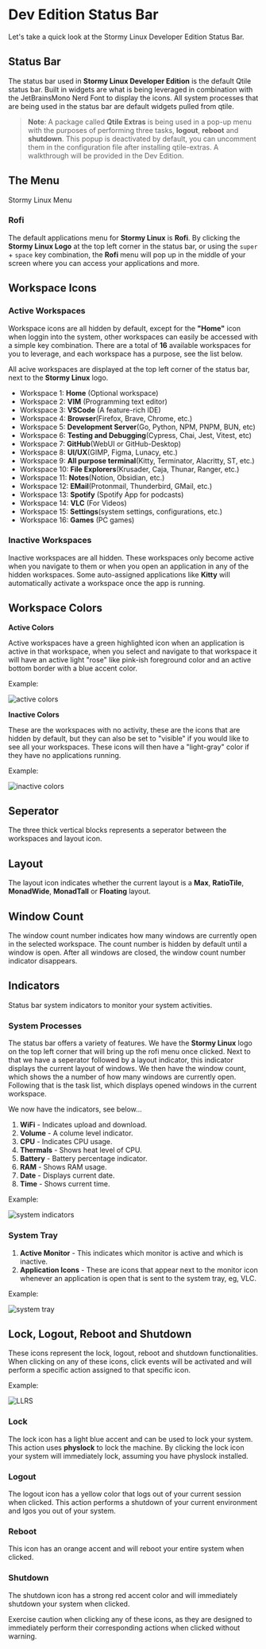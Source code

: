 
# Dev Edition Status Bar

Let's take a quick look at the Stormy Linux Developer Edition Status Bar. 

## Status Bar

The status bar used in **Stormy Linux Developer Edition** is the default Qtile status bar. Built in widgets are what is being leveraged in combination with the JetBrainsMono Nerd Font to display the icons. All system processes that are being used in the status bar are default widgets pulled from qtile.

> **Note**: A package called **Qtile Extras** is being used in a pop-up menu with the purposes of performing three tasks, **logout**, **reboot** and **shutdown**. This popup is deactivated by default, you can uncomment them in the configuration file after installing qtile-extras. A walkthrough will be provided in the Dev Edition.

## The Menu

Stormy Linux Menu

### Rofi

The default applications menu for **Stormy Linux** is **Rofi**. By clicking the **Stormy Linux Logo** at the top left corner in the status bar, or using the `super` + `space` key combination, the **Rofi** menu will pop up in the middle of your screen where you can access your applications and more.

## Workspace Icons

### Active Workspaces

Workspace icons are all hidden by default, except for the **"Home"** icon when loggin into the system, other workspaces can easily be accessed with a simple key combination. There are a total of **16** available workspaces for you to leverage, and each workspace has a purpose, see the list below.

All acive workspaces are displayed at the top left corner of the status bar, next to the **Stormy Linux** logo.

- Workspace 1: **Home** (Optional workspace)
- Workspace 2: **VIM** (Programming text editor)
- Workspace 3: **VSCode** (A feature-rich IDE)
- Workspace 4: **Browser**(Firefox, Brave, Chrome, etc.)
- Workspace 5: **Development Server**(Go, Python, NPM, PNPM, BUN, etc)
- Workspace 6: **Testing and Debugging**(Cypress, Chai, Jest, Vitest, etc)
- Workspace 7: **GitHub**(WebUI or GitHub-Desktop)
- Workspace 8: **UI/UX**(GIMP, Figma, Lunacy, etc.)
- Workspace 9: **All purpose terminal**(Kitty, Terminator, Alacritty, ST, etc.)
- Workspace 10: **File Explorers**(Krusader, Caja, Thunar, Ranger, etc.)
- Workspace 11: **Notes**(Notion, Obsidian, etc.)
- Workspace 12: **EMail**(Protonmail, Thunderbird, GMail, etc.)
- Workspace 13: **Spotify** (Spotify App for podcasts)
- Workspace 14: **VLC** (For Videos)
- Workspace 15: **Settings**(system settings, configurations, etc.)
- Workspace 16: **Games** (PC games)

### Inactive Workspaces

Inactive workspaces are all hidden. These workspaces only become active when you navigate to them or when you open an application in any of the hidden workspaces. Some auto-assigned applications like **Kitty** will automatically activate a workspace once the app is running.

## Workspace Colors

**Active Colors**

Active workspaces have a green highlighted icon when an application is active in that workspace, when you select and navigate to that workspace it will have an active light "rose" like pink-ish foreground color and an active bottom border with a blue accent color.

Example:

<Image src={ac} alt="active colors"/>


**Inactive Colors**

These are the workspaces with no activity, these are the icons that are hidden by default, but they can also be set to "visible" if you would like to see all your workspaces. These icons will then have a "light-gray" color if they have no applications running.

Example:

<Image src={ic} alt="inactive colors"/>


## Seperator

The three thick vertical blocks represents a seperator between the workspaces and layout icon.

## Layout

The layout icon indicates whether the current layout is a **Max**, **RatioTile**, **MonadWide**, **MonadTall** or **Floating** layout.

## Window Count

The window count number indicates how many windows are currently open in the selected workspace. The count number is hidden by default until a window is open. After all windows are closed, the window count number indicator disappears.

## Indicators

Status bar system indicators to monitor your system activities.

### System Processes

The status bar offers a variety of features. We have the **Stormy Linux** logo on the top left corner that will bring up the rofi menu once clicked. Next to that we have a seperator followed by a layout indicator, this indicator displays the current layout of windows. We then have the window count, which shows the a number of how many windows are currently open. Following that is the task list, which displays opened windows in the current workspace.

We now have the indicators, see below...

1. **WiFi** - Indicates upload and download.
2. **Volume** - A colume level indicator.
3. **CPU** - Indicates CPU usage.
3. **Thermals** - Shows heat level of CPU.
4. **Battery** - Battery percentage indicator.
5. **RAM** - Shows RAM usage.
6. **Date** - Displays current date.
7. **Time** - Shows current time.

Example:

<Image src={si} alt="system indicators"/>


### System Tray

1. **Active Monitor** - This indicates which monitor is active and which is inactive.
2. **Application Icons** - These are icons that appear next to the monitor icon whenever an application is open that is sent to the system tray, eg, VLC.

Example:

<Image src={systray} alt="system tray"/>


## Lock, Logout, Reboot and Shutdown

These icons represent the lock, logout, reboot and shutdown functionalities. When clicking on any of these icons, click events will be activated and will perform a specific action assigned to that specific icon.

Example:

<Image src={llrs} alt="LLRS"/>


### Lock

The lock icon has a light blue accent and can be used to lock your system. This action uses **physlock** to lock the machine. By clicking the lock icon your system will immediately lock, assuming you have physlock installed.

### Logout

The logout icon has a yellow color that logs out of your current session when clicked. This action performs a shutdown of your current environment and lgos you out of your system.

### Reboot

This icon has an orange accent and will reboot your entire system when clicked.

### Shutdown

The shutdown icon has a strong red accent color and will immediately shutdown your system when clicked.


Exercise caution when clicking any of these icons, as they are designed to immediately perform their corresponding actions when clicked without warning.